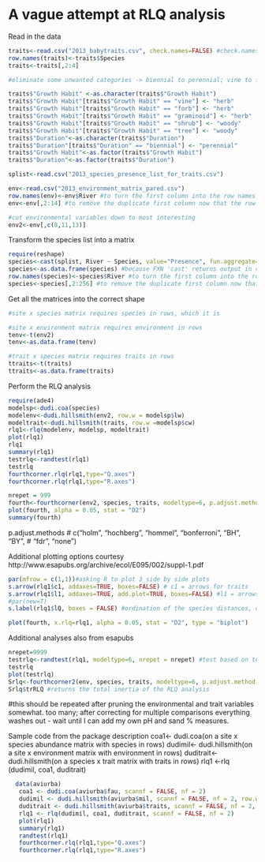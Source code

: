 A vague attempt at RLQ analysis
========================================================

Read in the data
```r
traits<-read.csv("2013_babytraits.csv", check.names=FALSE) #check.names=FALSE stops R from putting periods in the species name (e.g. Abies.balsamea instead of Abies balsamea; this keeps the naming consistent with the species list)
row.names(traits)<-traits$Species
traits<-traits[,2:4]

#eliminate some unwanted categories -> biennial to perennial; vine to forb

traits$"Growth Habit" <-as.character(traits$"Growth Habit")
traits$"Growth Habit"[traits$"Growth Habit" == "vine"] <- "herb"
traits$"Growth Habit"[traits$"Growth Habit" == "forb"] <- "herb"
traits$"Growth Habit"[traits$"Growth Habit" == "graminoid"] <- "herb"
traits$"Growth Habit"[traits$"Growth Habit" == "shrub"] <- "woody"
traits$"Growth Habit"[traits$"Growth Habit" == "tree"] <- "woody"
traits$"Duration"<-as.character(traits$"Duration")
traits$"Duration"[traits$"Duration" == "biennial"] <- "perennial"
traits$"Growth Habit"<-as.factor(traits$"Growth Habit")
traits$"Duration"<-as.factor(traits$"Duration")

splist<-read.csv("2013_species_presence_list_for_traits.csv")

env<-read.csv("2013_environment_matrix_pared.csv")
row.names(env)<-env$River #to turn the first column into the row names
env<-env[,2:14] #to remove the duplicate first column now that the row names are labelled

#cut environmental variables down to most interesting
env2<-env[,c(8,11,13)]

```

Transform the species list into a matrix
```r
require(reshape)
species<-cast(splist, River ~ Species, value="Presence", fun.aggregate=sum) #sum here will provide an accurate presence/absence matrix, since each species is only listed once per river in the original list, and the sum can only be zero or one.  fun.aggregate=max can be used, but will provide 1/-INF rather than 1/0 and the -INF will have to be transformed to 0.
species<-as.data.frame(species) #because FXN 'cast' returns output in class cast
row.names(species)<-species$River #to turn the first column into the row names
species<-species[,2:256] #to remove the duplicate first column now that the row names are labelled
```

Get all the matrices into the correct shape 
```r
#site x species matrix requires species in rows, which it is

#site x environment matrix requires environment in rows
tenv<-t(env2)
tenv<-as.data.frame(tenv)

#trait x species matrix requires traits in rows
ttraits<-t(traits)
ttraits<-as.data.frame(traits)

```

Perform the RLQ analysis
```r
require(ade4)
modelsp<-dudi.coa(species)
modelenv<-dudi.hillsmith(env2, row.w = modelsp$lw)
modeltrait<-dudi.hillsmith(traits, row.w =modelsp$cw)
rlq1<-rlq(modelenv, modelsp, modeltrait)
plot(rlq1)
rlq1
summary(rlq1)
testrlq<-randtest(rlq1)
testrlq
fourthcorner.rlq(rlq1,type="Q.axes")
fourthcorner.rlq(rlq1,type="R.axes")

nrepet = 999
fourth<-fourthcorner(env2, species, traits, modeltype=6, p.adjust.method.G="fdr", p.adjust.method.D="fdr", nrepet = nrepet) 
plot(fourth, alpha = 0.05, stat = "D2")
summary(fourth)
```

p.adjust.methods
# c("holm", "hochberg", "hommel", "bonferroni", "BH", "BY",
#   "fdr", "none")

Additional plotting options courtesy http://www.esapubs.org/archive/ecol/E095/002/suppl-1.pdf
```r
par(mfrow = c(1,1))#asking R to plot 3 side by side plots
s.arrow(rlq1$c1, addaxes=TRUE, boxes=FALSE) # c1 = arrows for traits
s.arrow(rlq1$l1, addaxes=TRUE, add.plot=TRUE, boxes=FALSE) #l1 = arrows for environment
#par(new=T)
s.label(rlq1$lQ, boxes = FALSE) #ordination of the species distances, drawn without boxes around the names

plot(fourth, x.rlq=rlq1, alpha = 0.05, stat = "D2", type = "biplot")

```

Additional analyses also from esapubs
```r
nrepet=9999
testrlq<-randtest(rlq1, modeltype=6, nrepet = nrepet) #test based on total inertia of RLQ analysis to evaluate global significance of traits-environment relationship
testrlq
plot(testrlq)
Srlq<-fourthcorner2(env, species, traits, modeltype=6, p.adjust.method.G="fdr", nrepet=nrepet)
Srlq$trRLQ #returns the total inertia of the RLQ analysis


```
#this should be repeated after pruning the environmental and trait variables somewhat.  too many; after correcting for multiple comparisons everything washes out - wait until I can add my own pH and sand % measures.


Sample code from the package description
coa1<- dudi.coa(on a site x species abundance matrix with species in rows)
dudimil<- dudi.hillsmith(on a site x environment matrix with environment in rows)
duditrait<- dudi.hillsmith(on a species x trait matrix with traits in rows)
rlq1 <-rlq (dudimil, coa1, duditrait)

```r
  data(aviurba)
   coa1 <- dudi.coa(aviurba$fau, scannf = FALSE, nf = 2)
   dudimil <- dudi.hillsmith(aviurba$mil, scannf = FALSE, nf = 2, row.w = coa1$lw)
   duditrait <- dudi.hillsmith(aviurba$traits, scannf = FALSE, nf = 2, row.w = coa1$cw)
   rlq1 <- rlq(dudimil, coa1, duditrait, scannf = FALSE, nf = 2)
   plot(rlq1)
   summary(rlq1)
   randtest(rlq1)
   fourthcorner.rlq(rlq1,type="Q.axes")
   fourthcorner.rlq(rlq1,type="R.axes")

```



